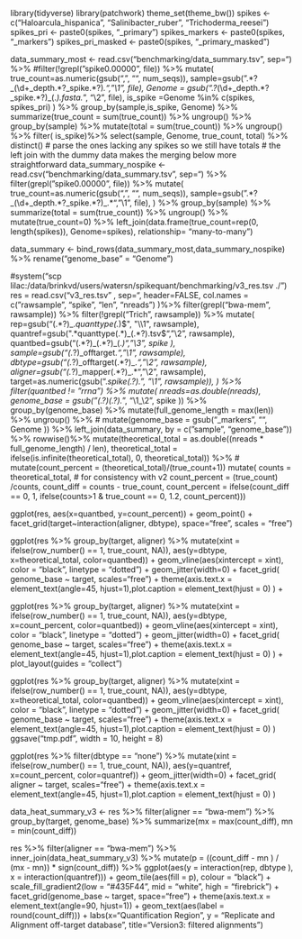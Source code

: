 library(tidyverse)
library(patchwork)
theme_set(theme_bw())
spikes <- c("Haloarcula_hispanica", "Salinibacter_ruber", "Trichoderma_reesei")
spikes_pri <- paste0(spikes, "_primary") 
spikes_markers <- paste0(spikes, "_markers") 
spikes_pri_masked <- paste0(spikes, "_primary_masked") 

data_summary_most <- read.csv("benchmarking/data_summary.tsv", sep="\t") %>%
  #filter(!grepl("spike0.00000", file)) %>% 
  mutate(
    true_count=as.numeric(gsub(",", "", num_seqs)),
    sample=gsub(".*?_(\\d+_depth.*?_spike.*?)_.*", "\\1", file),
    Genome = gsub(".*?_(\\d+_depth.*?_spike.*?)_(.*).fasta.*", "\\2", file),
    is_spike =Genome %in% c(spikes, spikes_pri)
  ) %>% 
  group_by(sample,is_spike, Genome) %>% 
  summarize(true_count = sum(true_count)) %>%
  ungroup() %>%
  group_by(sample) %>% 
  mutate(total = sum(true_count)) %>%
  ungroup() %>% 
  filter( is_spike)%>% 
  select(sample, Genome, true_count, total) %>% 
  distinct()
# parse the ones lacking any spikes so we still have totals
# the left join with the dummy data makes the merging below more straightforward
data_summary_nospike <- read.csv("benchmarking/data_summary.tsv", sep="\t") %>% 
  filter(grepl("spike0.00000", file)) %>% 
  mutate(
    true_count=as.numeric(gsub(",", "", num_seqs)),
    sample=gsub(".*?_(\\d+_depth.*?_spike.*?)_.*", "\\1", file),
  ) %>% 
  group_by(sample) %>% 
  summarize(total = sum(true_count)) %>% ungroup() %>%
  mutate(true_count=0) %>% 
  left_join(data.frame(true_count=rep(0, length(spikes)), Genome=spikes), relationship= "many-to-many")

data_summary <- bind_rows(data_summary_most,data_summary_nospike) %>% 
  rename("genome_base" = "Genome")

#system("scp lilac:/data/brinkvd/users/watersn/spikequant/benchmarking/v3_res.tsv ./")
res = read.csv("v3_res.tsv" , sep="\t", header=FALSE, col.names = c("rawsample", "spike", "len", "nreads") )%>% 
  filter(grepl("bwa-mem", rawsample)) %>% 
  filter(!grepl("Trich", rawsample)) %>% 
    mutate(
      rep=gsub("(.*?)_.*quanttype(.*)$", "\\1", rawsample),
      quantref=gsub(".*quanttype(.*)_(.*?).tsv$", "\\2", rawsample),
      quantbed=gsub("(.*?)_(.*?)_(.*)", "\\3", spike ),
      sample=gsub("(.*?)_offtarget.*", "\\1", rawsample),
      dbtype=gsub("(.*?)_offtarget(.*?)_.*", "\\2", rawsample),
      aligner=gsub("(.*?)_mapper(.*?)_.*", "\\2", rawsample),
      target=as.numeric(gsub(".*_spike(.*?)_.*", "\\1", rawsample)),
    ) %>%
  filter(quantbed != "rrna") %>% 
mutate(
  nreads=as.double(nreads),
  genome_base = gsub("(.*?)_(.*?)_.*", "\\1_\\2", spike )) %>% 
  group_by(genome_base) %>% 
  mutate(full_genome_length = max(len)) %>% 
  ungroup() %>% 
#   mutate(genome_base = gsub("_markers", "", Genome )) %>% 
  left_join(data_summary, by = c("sample", "genome_base"))  %>% 
  rowwise()%>% 
  mutate(theoretical_total = as.double((nreads * full_genome_length) / len),
         theoretical_total = ifelse(is.infinite(theoretical_total), 0, theoretical_total)) %>% 
  #  mutate(count_percent = (theoretical_total)/(true_count+1))
  mutate(
  counts = theoretical_total, # for consistency with v2
  count_percent = (true_count) /counts,
       count_diff = counts - true_count,
       count_percent = ifelse(count_diff == 0, 1, 
                              ifelse(counts>1 & true_count == 0, 1.2, count_percent))) 

ggplot(res, aes(x=quantbed, y=count_percent)) +
  geom_point() + facet_grid(target~interaction(aligner, dbtype), space="free", scales = "free")

ggplot(res %>%
         group_by(target, aligner) %>%
         mutate(xint = ifelse(row_number() == 1, true_count, NA)), aes(y=dbtype, x=theoretical_total, color=quantbed)) +
  geom_vline(aes(xintercept = xint), color = "black", linetype = "dotted") + 
  geom_jitter(width=0) + 
  facet_grid( genome_base ~  target, scales="free") + 
  theme(axis.text.x = element_text(angle=45, hjust=1),plot.caption = element_text(hjust = 0)
  ) + 
  
  ggplot(res %>%
           group_by(target, aligner) %>%
           mutate(xint = ifelse(row_number() == 1, true_count, NA)), aes(y=dbtype, x=count_percent, color=quantbed)) +
  geom_vline(aes(xintercept = xint), color = "black", linetype = "dotted") + 
  geom_jitter(width=0) + 
  facet_grid( genome_base ~  target, scales="free") + 
  theme(axis.text.x = element_text(angle=45, hjust=1),plot.caption = element_text(hjust = 0)
  )  + plot_layout(guides = "collect")

ggplot(res %>%
                group_by(target, aligner) %>%
                mutate(xint = ifelse(row_number() == 1, true_count, NA)), aes(y=dbtype, x=theoretical_total, color=quantbed)) +
    geom_vline(aes(xintercept = xint), color = "black", linetype = "dotted") + 
    geom_jitter(width=0) + 
    facet_grid( genome_base ~  target, scales="free") + 
    theme(axis.text.x = element_text(angle=45, hjust=1),plot.caption = element_text(hjust = 0)
    ) 
ggsave("tmp.pdf", width = 10, height = 8)


ggplot(res %>%
         filter(dbtype == "none") %>% 
         mutate(xint = ifelse(row_number() == 1, true_count, NA)), aes(y=quantref, x=count_percent, color=quantref)) +
  geom_jitter(width=0) + 
  facet_grid( aligner ~  target, scales="free") + 
  theme(axis.text.x = element_text(angle=45, hjust=1),plot.caption = element_text(hjust = 0)
  ) 


data_heat_summary_v3 <- res %>%
  filter(aligner == "bwa-mem") %>% 
  group_by(target, genome_base) %>%
  summarize(mx = max(count_diff), mn = min(count_diff)) 

res %>% 
  filter(aligner == "bwa-mem") %>% 
  inner_join(data_heat_summary_v3) %>%
  mutate(p = ((count_diff - mn ) / (mx - mn)) * sign(count_diff)) %>% 
  ggplot(aes(y = interaction(rep, dbtype ), x = interaction(quantref))) + 
  geom_tile(aes(fill = p), colour = "black") + 
  scale_fill_gradient2(low = "#435F44", mid = "white", high = "firebrick") + 
  facet_grid(genome_base ~  target, space="free") +
  theme(axis.text.x = element_text(angle=90, hjust=1))  +
  geom_text(aes(label = round(count_diff))) +
  labs(x="Quantification Region", y = "Replicate and Alignment off-target database",
       title="Version3: filtered alignments")


  